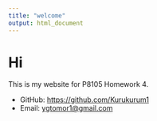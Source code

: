 ```yaml
---
title: "welcome"
output: html_document
---
```


# Hi

This is my website for P8105 Homework 4.

- GitHub: <https://github.com/Kurukurum1>  
- Email: <ygtomor1@gmail.com>



